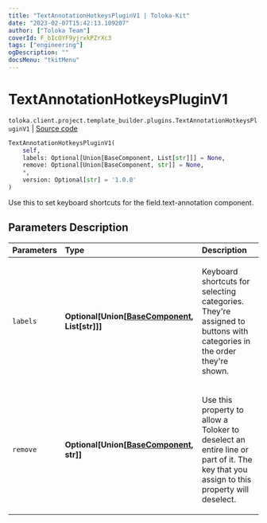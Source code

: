 ```yaml
---
title: "TextAnnotationHotkeysPluginV1 | Toloka-Kit"
date: "2023-02-07T15:42:13.109207"
author: ["Toloka Team"]
coverId: F_bIcOYF9yjrxkPZrXc3
tags: ["engineering"]
ogDescription: ""
docsMenu: "tkitMenu"
---
```


# TextAnnotationHotkeysPluginV1
`toloka.client.project.template_builder.plugins.TextAnnotationHotkeysPluginV1` | [Source code](https://github.com/Toloka/toloka-kit/blob/v1.1.3/src/client/project/template_builder/plugins.py#L65)

```python
TextAnnotationHotkeysPluginV1(
    self,
    labels: Optional[Union[BaseComponent, List[str]]] = None,
    remove: Optional[Union[BaseComponent, str]] = None,
    *,
    version: Optional[str] = '1.0.0'
)
```

Use this to set keyboard shortcuts for the field.text-annotation component.

## Parameters Description

| Parameters | Type | Description |
| :----------| :----| :-----------|
`labels`|**Optional\[Union\[[BaseComponent](/docs-new/toloka-kit/reference/toloka.client.project.template_builder.base.BaseComponent), List\[str\]\]\]**|<p>Keyboard shortcuts for selecting categories. They&#x27;re assigned to buttons with categories in the order they&#x27;re shown.</p>
`remove`|**Optional\[Union\[[BaseComponent](/docs-new/toloka-kit/reference/toloka.client.project.template_builder.base.BaseComponent), str\]\]**|<p>Use this property to allow a Toloker to deselect an entire line or part of it. The key that you assign to this property will deselect.</p>
